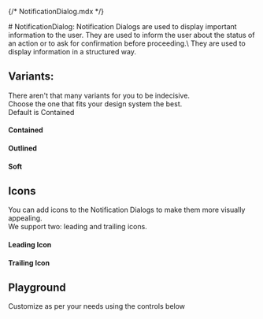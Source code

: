 {/* NotificationDialog.mdx */}

<Meta of={NotificationDialogStories} name="Docs" />
# NotificationDialog:
Notification Dialogs are used to display important information to the user. They
are used to inform the user about the status of an action or to ask for
confirmation before proceeding.\
They are used to display information in a
structured way.

## Variants:
There aren't that many variants for you to be indecisive.\
Choose the one that fits your design system the best.\
Default is Contained

#### Contained
<Canvas of={NotificationDialogStories.Contained} />

#### Outlined

<Canvas of={NotificationDialogStories.Outlined} />

#### Soft

<Canvas of={NotificationDialogStories.Soft} />


## Icons
You can add icons to the Notification Dialogs to make them more visually appealing.\
We support two: leading and trailing icons.

#### Leading Icon
<Canvas of={NotificationDialogStories.LeadingIcon}/>

#### Trailing Icon
<Canvas of={NotificationDialogStories.TrailingIcon}/>

## Playground

Customize as per your needs using the controls below

<Canvas of={NotificationDialogStories.Playground} />
<Controls of={NotificationDialogStories.Playground} />
